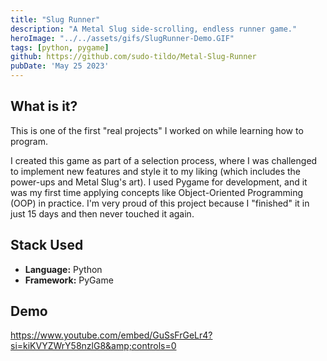```yaml
---
title: "Slug Runner"
description: "A Metal Slug side-scrolling, endless runner game."
heroImage: "../../assets/gifs/SlugRunner-Demo.GIF"
tags: [python, pygame]
github: https://github.com/sudo-tildo/Metal-Slug-Runner
pubDate: 'May 25 2023'
---
```


## What is it?

This is one of the first "real projects" I worked on while learning how to program.  

I created this game as part of a selection process, where I was challenged to implement new features and style it to my liking (which includes the power-ups and Metal Slug's art). I used Pygame for development, and it was my first time applying concepts like Object-Oriented Programming (OOP) in practice. I'm very proud of this project because I "finished" it in just 15 days and then never touched it again.

## Stack Used

- **Language:** Python
- **Framework:** PyGame

## Demo

https://www.youtube.com/embed/GuSsFrGeLr4?si=kiKVYZWrY58nzlG8&amp;controls=0
